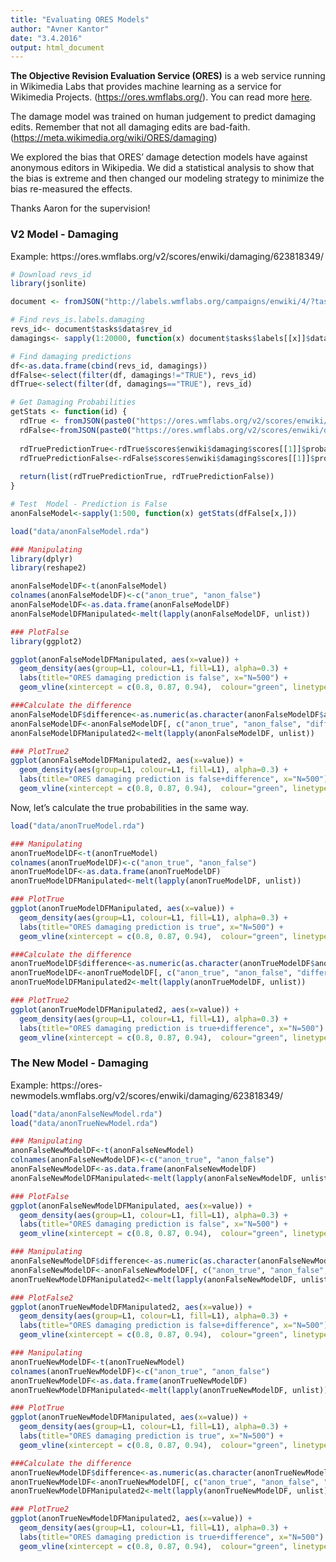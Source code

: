 ```yaml
---
title: "Evaluating ORES Models"
author: "Avner Kantor"
date: "3.4.2016"
output: html_document
---
```


**The Objective Revision Evaluation Service (ORES)** is a web service running in Wikimedia Labs that provides machine learning as a service for Wikimedia Projects. (<https://ores.wmflabs.org/>). You can read more [here](http://socio-technologist.blogspot.co.il/2015/10/ores-hacking-social-structures-by.html>).

The damage model was trained on human judgement to predict damaging edits. Remember that not all damaging edits are bad-faith.(<https://meta.wikimedia.org/wiki/ORES/damaging>) 

We explored the bias that ORES' damage detection models have against anonymous editors in Wikipedia. We did a statistical analysis to show that the bias is extreme and then changed our modeling strategy to minimize the bias re-measured the effects.

Thanks Aaron for the supervision!

### V2 Model - Damaging
Example: https://ores.wmflabs.org/v2/scores/enwiki/damaging/623818349/

```r
# Download revs_id
library(jsonlite)

document <- fromJSON("http://labels.wmflabs.org/campaigns/enwiki/4/?tasks")

# Find revs_is.labels.damaging
revs_id<- document$tasks$data$rev_id
damagings<- sapply(1:20000, function(x) document$tasks$labels[[x]]$data$damaging)

# Find damaging predictions
df<-as.data.frame(cbind(revs_id, damagings))
dfFalse<-select(filter(df, damagings!="TRUE"), revs_id)
dfTrue<-select(filter(df, damagings=="TRUE"), revs_id)

# Get Damaging Probabilities
getStats <- function(id) {
  rdTrue <- fromJSON(paste0("https://ores.wmflabs.org/v2/scores/enwiki/damaging/", id, "/?feature.is_anon=true"))
  rdFalse<-fromJSON(paste0("https://ores.wmflabs.org/v2/scores/enwiki/damaging/", id, "/?feature.is_anon=false"))
  
  rdTruePredictionTrue<-rdTrue$scores$enwiki$damaging$scores[[1]]$probability$true
  rdTruePredictionFalse<-rdFalse$scores$enwiki$damaging$scores[[1]]$probability$true
  
  return(list(rdTruePredictionTrue, rdTruePredictionFalse))
}

# Test  Model - Prediction is False
anonFalseModel<-sapply(1:500, function(x) getStats(dfFalse[x,]))
```

```r
load("data/anonFalseModel.rda")
```

```r
### Manipulating
library(dplyr)
library(reshape2)

anonFalseModelDF<-t(anonFalseModel)
colnames(anonFalseModelDF)<-c("anon_true", "anon_false")
anonFalseModelDF<-as.data.frame(anonFalseModelDF)
anonFalseModelDFManipulated<-melt(lapply(anonFalseModelDF, unlist))

### PlotFalse
library(ggplot2)

ggplot(anonFalseModelDFManipulated, aes(x=value)) + 
  geom_density(aes(group=L1, colour=L1, fill=L1), alpha=0.3) +
  labs(title="ORES damaging prediction is false", x="N=500") + 
  geom_vline(xintercept = c(0.8, 0.87, 0.94),  colour="green", linetype = "longdash")

###Calculate the difference
anonFalseModelDF$difference<-as.numeric(as.character(anonFalseModelDF$anon_true))-as.numeric(as.character(anonFalseModelDF$anon_false))
anonFalseModelDF<-anonFalseModelDF[, c("anon_true", "anon_false", "difference")]
anonFalseModelDFManipulated2<-melt(lapply(anonFalseModelDF, unlist))

### PlotTrue2
ggplot(anonFalseModelDFManipulated2, aes(x=value)) + 
  geom_density(aes(group=L1, colour=L1, fill=L1), alpha=0.3) +
  labs(title="ORES damaging prediction is false+difference", x="N=500") + 
  geom_vline(xintercept = c(0.8, 0.87, 0.94),  colour="green", linetype = "longdash")
```

Now, let's calculate the true probabilities in the same way.

```r
load("data/anonTrueModel.rda")
```

```r
### Manipulating
anonTrueModelDF<-t(anonTrueModel)
colnames(anonTrueModelDF)<-c("anon_true", "anon_false")
anonTrueModelDF<-as.data.frame(anonTrueModelDF)
anonTrueModelDFManipulated<-melt(lapply(anonTrueModelDF, unlist))

### PlotTrue
ggplot(anonTrueModelDFManipulated, aes(x=value)) + 
  geom_density(aes(group=L1, colour=L1, fill=L1), alpha=0.3) +
  labs(title="ORES damaging prediction is true", x="N=500") + 
  geom_vline(xintercept = c(0.8, 0.87, 0.94),  colour="green", linetype = "longdash")

###Calculate the difference
anonTrueModelDF$difference<-as.numeric(as.character(anonTrueModelDF$anon_true))-as.numeric(as.character(anonTrueModelDF$anon_false))
anonTrueModelDF<-anonTrueModelDF[, c("anon_true", "anon_false", "difference")]
anonTrueModelDFManipulated2<-melt(lapply(anonTrueModelDF, unlist))

### PlotTrue2
ggplot(anonTrueModelDFManipulated2, aes(x=value)) + 
  geom_density(aes(group=L1, colour=L1, fill=L1), alpha=0.3) +
  labs(title="ORES damaging prediction is true+difference", x="N=500") + 
  geom_vline(xintercept = c(0.8, 0.87, 0.94),  colour="green", linetype = "longdash")

```

### The New Model - Damaging
Example: https://ores-newmodels.wmflabs.org/v2/scores/enwiki/damaging/623818349/
```r
load("data/anonFalseNewModel.rda")
load("data/anonTrueNewModel.rda")
```

```r
### Manipulating
anonFalseNewModelDF<-t(anonFalseNewModel)
colnames(anonFalseNewModelDF)<-c("anon_true", "anon_false")
anonFalseNewModelDF<-as.data.frame(anonFalseNewModelDF)
anonFalseNewModelDFManipulated<-melt(lapply(anonFalseNewModelDF, unlist))

### PlotFalse
ggplot(anonFalseNewModelDFManipulated, aes(x=value)) + 
  geom_density(aes(group=L1, colour=L1, fill=L1), alpha=0.3) +
  labs(title="ORES damaging prediction is false", x="N=500") + 
  geom_vline(xintercept = c(0.8, 0.87, 0.94),  colour="green", linetype = "longdash")

### Manipulating
anonFalseNewModelDF$difference<-as.numeric(as.character(anonFalseNewModelDF$anon_true))-as.numeric(as.character(anonFalseNewModelDF$anon_false))
anonFalseNewModelDF<-anonFalseNewModelDF[, c("anon_true", "anon_false", "difference")]
anonTrueNewModelDFManipulated2<-melt(lapply(anonFalseNewModelDF, unlist))

### PlotFalse2
ggplot(anonTrueNewModelDFManipulated2, aes(x=value)) + 
  geom_density(aes(group=L1, colour=L1, fill=L1), alpha=0.3) +
  labs(title="ORES damaging prediction is false+difference", x="N=500") + 
  geom_vline(xintercept = c(0.8, 0.87, 0.94),  colour="green", linetype = "longdash")

### Manipulating
anonTrueNewModelDF<-t(anonTrueNewModel)
colnames(anonTrueNewModelDF)<-c("anon_true", "anon_false")
anonTrueNewModelDF<-as.data.frame(anonTrueNewModelDF)
anonTrueNewModelDFManipulated<-melt(lapply(anonTrueNewModelDF, unlist))

### PlotTrue
ggplot(anonTrueNewModelDFManipulated, aes(x=value)) + 
  geom_density(aes(group=L1, colour=L1, fill=L1), alpha=0.3) +
  labs(title="ORES damaging prediction is true", x="N=500") + 
  geom_vline(xintercept = c(0.8, 0.87, 0.94),  colour="green", linetype = "longdash")

###Calculate the difference
anonTrueNewModelDF$difference<-as.numeric(as.character(anonTrueNewModelDF$anon_true))-as.numeric(as.character(anonTrueNewModelDF$anon_false))
anonTrueNewModelDF<-anonTrueNewModelDF[, c("anon_true", "anon_false", "difference")]
anonTrueNewModelDFManipulated2<-melt(lapply(anonTrueNewModelDF, unlist))

### PlotTrue2
ggplot(anonTrueNewModelDFManipulated2, aes(x=value)) + 
  geom_density(aes(group=L1, colour=L1, fill=L1), alpha=0.3) +
  labs(title="ORES damaging prediction is true+difference", x="N=500") + 
  geom_vline(xintercept = c(0.8, 0.87, 0.94),  colour="green", linetype = "longdash")

```
